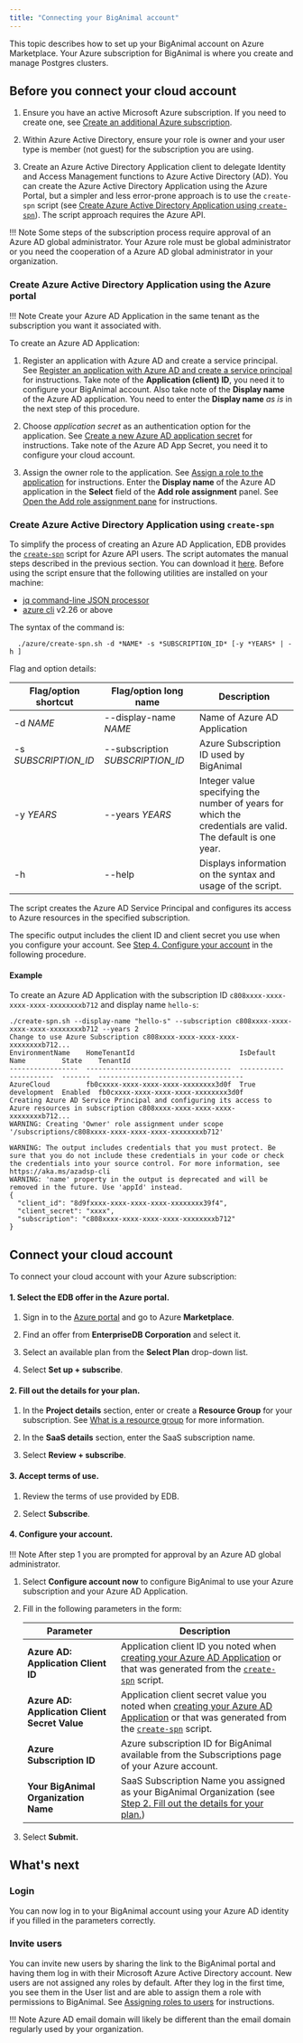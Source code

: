 ```yaml
---
title: "Connecting your BigAnimal account"
---
```


This topic describes how to set up your BigAnimal account on Azure Marketplace. Your Azure subscription for BigAnimal is where you create and manage Postgres clusters.

## Before you connect your cloud account

1. Ensure you have an active Microsoft Azure subscription. If you need to create one, see [Create an additional Azure subscription](https://docs.microsoft.com/en-us/azure/cost-management-billing/manage/create-subscription).

1. Within Azure Active Directory, ensure your role is owner and your user type is member (not guest) for the subscription you are using.

1. Create an Azure Active Directory Application client to delegate Identity and Access Management functions to Azure Active Directory (AD). You can create the Azure Active Directory Application using the Azure Portal, but a simpler and less error-prone approach is to use the `create-spn` script (see [Create Azure Active Directory Application using `create-spn`](#create-azure-active-directory-application-using-create-spn)). The script approach requires the Azure API.

!!! Note
    Some steps of the subscription process require approval of an Azure AD global administrator.
    Your Azure role must be global administrator or you need the cooperation of a Azure AD global administrator in your organization.



### Create Azure Active Directory Application using the Azure portal

!!! Note
    Create your Azure AD Application in the same tenant as the subscription you want it associated with. 

To create an Azure AD Application:

1. Register an application with Azure AD and create a service principal. See [Register an application with Azure AD and create a service principal](https://docs.microsoft.com/en-us/azure/active-directory/develop/howto-create-service-principal-portal#register-an-application-with-azure-ad-and-create-a-service-principal) for instructions.
Take note of the **Application (client) ID**, you need it to configure your BigAnimal account. Also take note of the **Display name** of the Azure AD application. You need to enter the **Display name** _as is_ in the next step of this procedure.

1. Choose _application secret_ as an authentication option for the application. See [Create a new Azure AD application secret](https://docs.microsoft.com/en-us/azure/active-directory/develop/howto-create-service-principal-portal#option-2-create-a-new-application-secret) for instructions. Take note of the Azure AD App Secret, you need it to configure your cloud account.
1. Assign the owner role to the application. See [Assign a role to the application](https://docs.microsoft.com/en-us/azure/active-directory/develop/howto-create-service-principal-portal#assign-a-role-to-the-application) for instructions. Enter the **Display name** of the Azure AD application in the **Select** field of the **Add role assignment** panel. See [Open the Add role assignment pane](https://docs.microsoft.com/en-us/azure/role-based-access-control/role-assignments-portal?tabs=current#step-2-open-the-add-role-assignment-pane) for instructions.

### Create Azure Active Directory Application using `create-spn`

To simplify the process of creating an Azure AD Application, EDB provides the [`create-spn`](https://github.com/EnterpriseDB/cloud-utilities/blob/main/azure/create-spn.sh) script for Azure API users. The script automates the manual steps described in the previous section. You can download it [here](https://github.com/EnterpriseDB/cloud-utilities/tree/main/azure).
Before using the script ensure that the following utilities are installed on your machine:
* [jq command-line JSON processor](https://stedolan.github.io/jq/)
* [azure cli](https://docs.microsoft.com/en-us/cli/azure/) v2.26 or above

The syntax of the command is:
```
  ./azure/create-spn.sh -d *NAME* -s *SUBSCRIPTION_ID* [-y *YEARS* | -h ]
```
Flag and option details:

| Flag/option shortcut | Flag/option long name | Description |
| -------------------- | --------------------- | ----------- |
| -d *NAME* |  --display-name *NAME* | Name of Azure AD Application |
|  -s *SUBSCRIPTION_ID* | --subscription *SUBSCRIPTION_ID* | Azure Subscription ID used by BigAnimal |
|  -y *YEARS* | --years *YEARS* | Integer value specifying the number of years for which the credentials are valid. The default is one year. |
|  -h | --help | Displays information on the syntax and usage of the script. |

The script creates the Azure AD Service Principal and configures its access to Azure resources in the specified subscription.

The specific output includes the client ID and client secret you use when you configure your account. See [Step 4. Configure your account](#4-configure-your-account) in the following procedure.

#### Example

To create an Azure AD Application with the subscription ID  `c808xxxx-xxxx-xxxx-xxxx-xxxxxxxxb712` and display name `hello-s`:

```
./create-spn.sh --display-name "hello-s" --subscription c808xxxx-xxxx-xxxx-xxxx-xxxxxxxxb712 --years 2
Change to use Azure Subscription c808xxxx-xxxx-xxxx-xxxx-xxxxxxxxb712...
EnvironmentName    HomeTenantId                          IsDefault    Name         State    TenantId
-----------------  ------------------------------------  -----------  -----------  -------  ------------------------------------
AzureCloud         fb0cxxxx-xxxx-xxxx-xxxx-xxxxxxxx3d0f  True         development  Enabled  fb0cxxxx-xxxx-xxxx-xxxx-xxxxxxxx3d0f
Creating Azure AD Service Principal and configuring its access to Azure resources in subscription c808xxxx-xxxx-xxxx-xxxx-xxxxxxxxb712...
WARNING: Creating 'Owner' role assignment under scope '/subscriptions/c808xxxx-xxxx-xxxx-xxxx-xxxxxxxxb712'

WARNING: The output includes credentials that you must protect. Be sure that you do not include these credentials in your code or check the credentials into your source control. For more information, see https://aka.ms/azadsp-cli
WARNING: 'name' property in the output is deprecated and will be removed in the future. Use 'appId' instead.
{
  "client_id": "8d9fxxxx-xxxx-xxxx-xxxx-xxxxxxxx39f4",
  "client_secret": "xxxx",
  "subscription": "c808xxxx-xxxx-xxxx-xxxx-xxxxxxxxb712"
}
```

## Connect your cloud account

To connect your cloud account with your Azure subscription:

#### 1. Select the EDB offer in the Azure portal.

1. Sign in to the [Azure portal](https://portal.azure.com/) and go to Azure **Marketplace**.

2. Find an offer from **EnterpriseDB Corporation** and select it.
3. Select an available plan from the **Select Plan** drop-down list.
4. Select **Set up + subscribe**.

#### 2. Fill out the details for your plan.
1. In the **Project details** section, enter or create a **Resource Group** for your subscription. See [What is a resource group](https://docs.microsoft.com/en-us/azure/azure-resource-manager/management/manage-resource-groups-portal#what-is-a-resource-group) for more information.

2. In the **SaaS details** section, enter the SaaS subscription name.
3. Select **Review + subscribe**.

#### 3. Accept terms of use.
1. Review the terms of use provided by EDB.

2. Select **Subscribe**.

#### 4. Configure your account.
!!! Note
    After step 1  you are prompted for approval by an Azure AD global administrator.
1. Select **Configure account now** to configure BigAnimal to use your Azure subscription and your Azure AD Application.


2. Fill in the following parameters in the form:

   | Parameter                                            | Description                                                                  |
   | ---------------------------------------------------- | ---------------------------------------------------------------------------- |
   | **Azure AD: Application Client ID**                  | Application client ID you noted when [creating your Azure AD Application](#create-azure-ad-application) or that was generated from the [`create-spn`](#create-azure-active-directory-application-using-create-spn) script.|
   | **Azure AD: Application Client Secret Value** | Application client secret value you noted when [creating your Azure AD Application](#create-azure-ad-application) or that was generated from the [`create-spn`](#create-azure-active-directory-application-using-create-spn) script.|
   | **Azure Subscription ID**                            | Azure subscription ID for BigAnimal available from the Subscriptions page of your Azure account.  |
   | **Your BigAnimal Organization Name**                 | SaaS Subscription Name you assigned as your BigAnimal Organization (see [Step 2. Fill out the details for your plan.](#2-fill-out-the-details-for-your-plan))  |

11. Select **Submit.**

## What's next

### Login

You can now log in to your BigAnimal account using your Azure AD identity if you filled in the parameters correctly.

### Invite users

You can invite new users by sharing the link to the BigAnimal portal and having them log in with their Microsoft Azure Active Directory account. New users are not assigned any roles by default. After they log in the first time, you see them in the User list and are able to assign them a role with permissions to BigAnimal. See [Assigning roles to users](../administering_cluster/01_portal_access/#assigning-roles-to-users) for instructions.

!!! Note
    Azure AD email domain will likely be different than the email domain regularly used by your organization.
